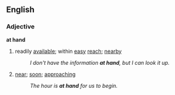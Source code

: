 ==English==
===Adjective===
'''at hand'''
#readily [[available]]; within [[easy]] [[reach]]; [[nearby]]
#:''I don't have the information '''at hand''', but I can look it up.''
#[[near]]; [[soon]]; [[approaching]]
#:''The hour is '''at hand''' for us to begin.''
